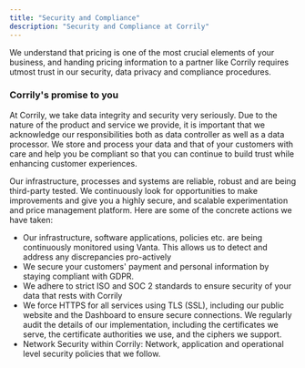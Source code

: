 ```yaml
---
title: "Security and Compliance"
description: "Security and Compliance at Corrily"
---
```



We understand that pricing is one of the most crucial elements of your business, and handing pricing information to a partner
like Corrily requires utmost trust in our security, data privacy and compliance procedures.

<h3> Corrily's promise to you </h3>

At Corrily, we take data integrity and security very seriously. Due to the nature of the product and service we provide,
it is important that we acknowledge our responsibilities both as data controller as well as a data processor. We store and
process your data and that of your customers with care and help you be compliant so that you can continue to build trust
while enhancing customer experiences.

Our infrastructure, processes and systems are reliable, robust and are being third-party tested. We continuously look for
opportunities to make improvements and give you a highly secure, and scalable experimentation and price management platform.
Here are some of the concrete actions we have taken:

- Our infrastructure, software applications, policies etc. are being continuously monitored using Vanta. This allows us
 to detect and address any discrepancies pro-actively
- We secure your customers' payment and personal information by staying compliant with GDPR.
- We adhere to strict ISO and SOC 2 standards to ensure security of your data that rests with Corrily
- We force HTTPS for all services using TLS (SSL), including our public website and the Dashboard to ensure secure
 connections. We regularly audit the details of our implementation, including the certificates we serve, the certificate
 authorities we use, and the ciphers we support.
- Network Security within Corrily: Network, application and operational level security policies that we follow.

